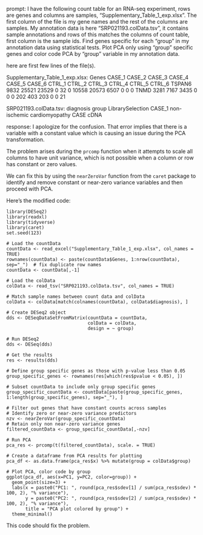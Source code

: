 prompt:
I have the following count table for an RNA-seq experiment, rows are genes and columns are samples, "Supplementary_Table_1_exp.xlsx". The first column of the file is my gene names and the rest of the columns are samples. My annotation data is here  "SRP021193.colData.tsv", it contains sample annotations and rows of this matches the columns of count table, first column is the sample ids. Find genes specific for each "group" in my annotation data  using statistical tests. Plot PCA only using "group" specific genes and color code PCA by "group" variable in my annotation data.

here are first few lines of the file(s).

Supplementary_Table_1_exp.xlsx:
Genes	CASE_1	CASE_2	CASE_3	CASE_4	CASE_5	CASE_6	CTRL_1	CTRL_2	CTRL_3	CTRL_4	CTRL_5	CTRL_6
TSPAN6	9832	25521	23529	0	32	0	10558	20573	6507	0	0	 0
TNMD	3281	 7167	 3435	0	 0	0	  202	  403	 203	0	0	21


SRP021193.colData.tsv:
diagnosis	group	LibrarySelection
CASE_1	non-ischemic cardiomyopathy	CASE	cDNA


response:
I apologize for the confusion. That error implies that there is a variable with a constant value which is causing an issue during the PCA transformation.

The problem arises during the `prcomp` function when it attempts to scale all columns to have unit variance, which is not possible when a column or row has constant or zero values.

We can fix this by using the `nearZeroVar` function from the `caret` package to identify and remove constant or near-zero variance variables and then proceed with PCA.

Here's the modified code:

```
library(DESeq2)
library(readxl)
library(tidyverse)
library(caret)
set.seed(123)

# Load the countData
countData <- read_excel("Supplementary_Table_1_exp.xlsx", col_names = TRUE)
rownames(countData) <- paste(countData$Genes, 1:nrow(countData), sep="_")  # fix duplicate row names
countData <- countData[,-1]

# Load the colData
colData <- read_tsv("SRP021193.colData.tsv", col_names = TRUE)

# Match sample names between count data and colData
colData <- colData[match(colnames(countData), colData$diagnosis), ]

# Create DESeq2 object
dds <- DESeqDataSetFromMatrix(countData = countData,
                              colData = colData,
                              design = ~ group)

# Run DESeq2
dds <- DESeq(dds)

# Get the results
res <- results(dds)

# Define group specific genes as those with p-value less than 0.05
group_specific_genes <- rownames(res[which(res$pvalue < 0.05), ])

# Subset countData to include only group specific genes
group_specific_countData <- countData[paste(group_specific_genes, 1:length(group_specific_genes), sep="_"), ]

# Filter out genes that have constant counts across samples
# Identify zero or near-zero variance predictors
nzv <- nearZeroVar(group_specific_countData)
# Retain only non near-zero variance genes
filtered_countData <- group_specific_countData[,-nzv]

# Run PCA
pca_res <- prcomp(t(filtered_countData), scale. = TRUE)

# Create a dataframe from PCA results for plotting
pca_df <- as.data.frame(pca_res$x) %>% mutate(group = colData$group)

# Plot PCA, color code by group
ggplot(pca_df, aes(x=PC1, y=PC2, color=group)) +
  geom_point(size=3) +
  labs(x = paste0("PC1: ", round(pca_res$sdev[1] / sum(pca_res$sdev) * 100, 2), "% variance"),
       y = paste0("PC2: ", round(pca_res$sdev[2] / sum(pca_res$sdev) * 100, 2), "% variance"),
       title = "PCA plot colored by group") +
  theme_minimal()
```
This code should fix the problem.
